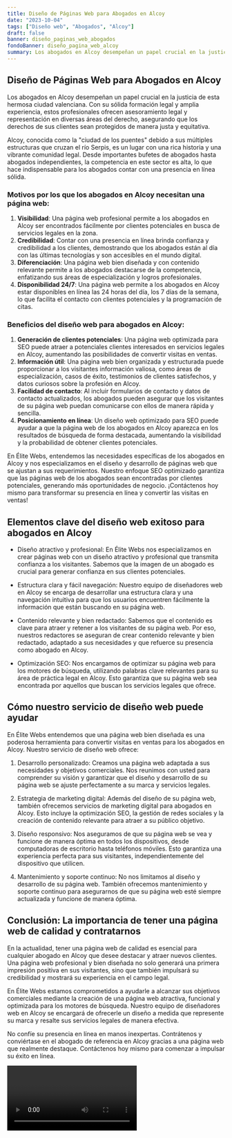 ```yaml
---
title: Diseño de Páginas Web para Abogados en Alcoy
date: "2023-10-04"
tags: ["Diseño web", "Abogados", "Alcoy"]
draft: false
banner: diseño_paginas_web_abogados
fondoBanner: diseño_pagina_web_alcoy
summary: Los abogados en Alcoy desempeñan un papel crucial en la justicia de esta hermosa ciudad valenciana. Con su sólida formación legal y amplia experiencia, estos profesionales ofrecen asesoramiento legal y representación en diversas áreas del derecho, asegurando que los derechos de sus clientes sean protegidos de manera justa y equitativa.
---
```



## Diseño de Páginas Web para Abogados en Alcoy

Los abogados en Alcoy desempeñan un papel crucial en la justicia de esta hermosa ciudad valenciana. Con su sólida formación legal y amplia experiencia, estos profesionales ofrecen asesoramiento legal y representación en diversas áreas del derecho, asegurando que los derechos de sus clientes sean protegidos de manera justa y equitativa.

Alcoy, conocida como la "ciudad de los puentes" debido a sus múltiples estructuras que cruzan el río Serpis, es un lugar con una rica historia y una vibrante comunidad legal. Desde importantes bufetes de abogados hasta abogados independientes, la competencia en este sector es alta, lo que hace indispensable para los abogados contar con una presencia en línea sólida.

### Motivos por los que los abogados en Alcoy necesitan una página web:

1. **Visibilidad**: Una página web profesional permite a los abogados en Alcoy ser encontrados fácilmente por clientes potenciales en busca de servicios legales en la zona.
2. **Credibilidad**: Contar con una presencia en línea brinda confianza y credibilidad a los clientes, demostrando que los abogados están al día con las últimas tecnologías y son accesibles en el mundo digital.
3. **Diferenciación**: Una página web bien diseñada y con contenido relevante permite a los abogados destacarse de la competencia, enfatizando sus áreas de especialización y logros profesionales.
4. **Disponibilidad 24/7**: Una página web permite a los abogados en Alcoy estar disponibles en línea las 24 horas del día, los 7 días de la semana, lo que facilita el contacto con clientes potenciales y la programación de citas.

### Beneficios del diseño web para abogados en Alcoy:

1. **Generación de clientes potenciales**: Una página web optimizada para SEO puede atraer a potenciales clientes interesados en servicios legales en Alcoy, aumentando las posibilidades de convertir visitas en ventas.
2. **Información útil**: Una página web bien organizada y estructurada puede proporcionar a los visitantes información valiosa, como áreas de especialización, casos de éxito, testimonios de clientes satisfechos, y datos curiosos sobre la profesión en Alcoy.
3. **Facilidad de contacto**: Al incluir formularios de contacto y datos de contacto actualizados, los abogados pueden asegurar que los visitantes de su página web puedan comunicarse con ellos de manera rápida y sencilla.
4. **Posicionamiento en línea**: Un diseño web optimizado para SEO puede ayudar a que la página web de los abogados en Alcoy aparezca en los resultados de búsqueda de forma destacada, aumentando la visibilidad y la probabilidad de obtener clientes potenciales.

En Élite Webs, entendemos las necesidades específicas de los abogados en Alcoy y nos especializamos en el diseño y desarrollo de páginas web que se ajustan a sus requerimientos. Nuestro enfoque SEO optimizado garantiza que las páginas web de los abogados sean encontradas por clientes potenciales, generando más oportunidades de negocio. ¡Contáctenos hoy mismo para transformar su presencia en línea y convertir las visitas en ventas!

<GifSeo />

<Cta />

## Elementos clave del diseño web exitoso para abogados en Alcoy

- Diseño atractivo y profesional: En Élite Webs nos especializamos en crear páginas web con un diseño atractivo y profesional que transmita confianza a los visitantes. Sabemos que la imagen de un abogado es crucial para generar confianza en sus clientes potenciales.

- Estructura clara y fácil navegación: Nuestro equipo de diseñadores web en Alcoy se encarga de desarrollar una estructura clara y una navegación intuitiva para que los usuarios encuentren fácilmente la información que están buscando en su página web.

- Contenido relevante y bien redactado: Sabemos que el contenido es clave para atraer y retener a los visitantes de su página web. Por eso, nuestros redactores se aseguran de crear contenido relevante y bien redactado, adaptado a sus necesidades y que refuerce su presencia como abogado en Alcoy.

- Optimización SEO: Nos encargamos de optimizar su página web para los motores de búsqueda, utilizando palabras clave relevantes para su área de práctica legal en Alcoy. Esto garantiza que su página web sea encontrada por aquellos que buscan los servicios legales que ofrece.

## Cómo nuestro servicio de diseño web puede ayudar

En Élite Webs entendemos que una página web bien diseñada es una poderosa herramienta para convertir visitas en ventas para los abogados en Alcoy. Nuestro servicio de diseño web ofrece:

1. Desarrollo personalizado: Creamos una página web adaptada a sus necesidades y objetivos comerciales. Nos reunimos con usted para comprender su visión y garantizar que el diseño y desarrollo de su página web se ajuste perfectamente a su marca y servicios legales.

2. Estrategia de marketing digital: Además del diseño de su página web, también ofrecemos servicios de marketing digital para abogados en Alcoy. Esto incluye la optimización SEO, la gestión de redes sociales y la creación de contenido relevante para atraer a su público objetivo.

3. Diseño responsivo: Nos aseguramos de que su página web se vea y funcione de manera óptima en todos los dispositivos, desde computadoras de escritorio hasta teléfonos móviles. Esto garantiza una experiencia perfecta para sus visitantes, independientemente del dispositivo que utilicen.

4. Mantenimiento y soporte continuo: No nos limitamos al diseño y desarrollo de su página web. También ofrecemos mantenimiento y soporte continuo para asegurarnos de que su página web esté siempre actualizada y funcione de manera óptima.

## Conclusión: La importancia de tener una página web de calidad y contratarnos

En la actualidad, tener una página web de calidad es esencial para cualquier abogado en Alcoy que desee destacar y atraer nuevos clientes. Una página web profesional y bien diseñada no solo generará una primera impresión positiva en sus visitantes, sino que también impulsará su credibilidad y mostrará su experiencia en el campo legal.

En Élite Webs estamos comprometidos a ayudarle a alcanzar sus objetivos comerciales mediante la creación de una página web atractiva, funcional y optimizada para los motores de búsqueda. Nuestro equipo de diseñadores web en Alcoy se encargará de ofrecerle un diseño a medida que represente su marca y resalte sus servicios legales de manera efectiva.

No confíe su presencia en línea en manos inexpertas. Contrátenos y conviértase en el abogado de referencia en Alcoy gracias a una página web que realmente destaque. Contáctenos hoy mismo para comenzar a impulsar su éxito en línea.

<Video />

<CtaBot job="Abogados" city="Alcoy" />

<Gmaps query="Alcoy+españa+maps" />
